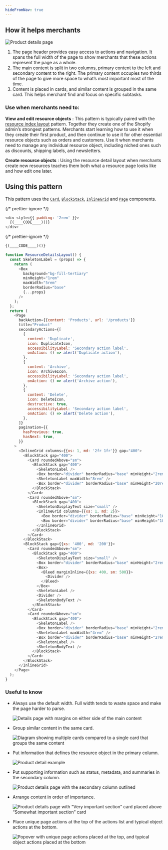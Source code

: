 ```yaml
---
hideFromNav: true
---
```


<HowItHelps>

## How it helps merchants

![Product details page](/images/patterns/resource-details-layout/resource-detail-cover-image.png)

1. The page header provides easy access to actions and navigation. It spans the full width of the page to show merchants that these actions represent the page as a whole.
2. The main content is split in two columns, primary content to the left and secondary content to the right. The primary content occupies two thirds of the page to give more space to what’s most important most of the time.
3. Content is placed in cards, and similar content is grouped in the same card. This helps merchant find and focus on specific subtasks.

<DefinitionTable>

### Use when merchants need to:

**View and edit resource objects**
: This pattern is typically paired with the [resource index layout](/patterns/resource-index-layout) pattern. Together they create one of the Shopify admin’s strongest patterns. Merchants start learning how to use it when they create their first product, and then continue to use it for other essential resource objects such as orders and customers. Use it when merchants need to manage any individual resource object, including niched ones such as discounts, shipping labels, and newsletters.

**Create resource objects**
: Using the resource detail layout when merchants create new resources teaches them both what a resource page looks like and how edit one later.

</DefinitionTable>
</HowItHelps>
<Usage>

## Using this pattern

This pattern uses the [`Card`](/components/layout-and-structure/card), [`BlockStack`](/components/layout-and-structure/block-stack), [`InlineGrid`](/components/layout-and-structure/inline-grid) and [`Page`](/components/layout-and-structure/page) components.

{/* prettier-ignore */}
```javascript {"type":"previewContext","for":"example"}
<div style={{ padding: '2rem' }}>
  {(____CODE____)()}
</div>
```

{/* prettier-ignore */}
```javascript {"type":"sandboxContext","for":"example"}
{(____CODE____)()}
```

```javascript {"type":"livePreview","id":"example","title":"Resource details layout"}
function ResourceDetailsLayout() {
  const SkeletonLabel = (props) => {
    return (
      <Box
        background="bg-fill-tertiary"
        minHeight="1rem"
        maxWidth="5rem"
        borderRadius="base"
        {...props}
      />
    );
  };
  return (
    <Page
      backAction={{content: 'Products', url: '/products'}}
      title="Product"
      secondaryActions={[
        {
          content: 'Duplicate',
          icon: DuplicateIcon,
          accessibilityLabel: 'Secondary action label',
          onAction: () => alert('Duplicate action'),
        },
        {
          content: 'Archive',
          icon: ArchiveIcon,
          accessibilityLabel: 'Secondary action label',
          onAction: () => alert('Archive action'),
        },
        {
          content: 'Delete',
          icon: DeleteIcon,
          destructive: true,
          accessibilityLabel: 'Secondary action label',
          onAction: () => alert('Delete action'),
        },
      ]}
      pagination={{
        hasPrevious: true,
        hasNext: true,
      }}
    >
      <InlineGrid columns={{xs: 1, md: '2fr 1fr'}} gap="400">
        <BlockStack gap="400">
          <Card roundedAbove="sm">
            <BlockStack gap="400">
              <SkeletonLabel />
              <Box border="divider" borderRadius="base" minHeight="2rem" />
              <SkeletonLabel maxWidth="8rem" />
              <Box border="divider" borderRadius="base" minHeight="20rem" />
            </BlockStack>
          </Card>
          <Card roundedAbove="sm">
            <BlockStack gap="400">
              <SkeletonDisplayText size="small" />
              <InlineGrid columns={{xs: 1, md: 2}}>
                <Box border="divider" borderRadius="base" minHeight="10rem" />
                <Box border="divider" borderRadius="base" minHeight="10rem" />
              </InlineGrid>
            </BlockStack>
          </Card>
        </BlockStack>
        <BlockStack gap={{xs: '400', md: '200'}}>
          <Card roundedAbove="sm">
            <BlockStack gap="400">
              <SkeletonDisplayText size="small" />
              <Box border="divider" borderRadius="base" minHeight="2rem" />
              <Box>
                <Bleed marginInline={{xs: 400, sm: 500}}>
                  <Divider />
                </Bleed>
              </Box>
              <SkeletonLabel />
              <Divider />
              <SkeletonBodyText />
            </BlockStack>
          </Card>
          <Card roundedAbove="sm">
            <BlockStack gap="400">
              <SkeletonLabel />
              <Box border="divider" borderRadius="base" minHeight="2rem" />
              <SkeletonLabel maxWidth="4rem" />
              <Box border="divider" borderRadius="base" minHeight="2rem" />
              <SkeletonLabel />
              <SkeletonBodyText />
            </BlockStack>
          </Card>
        </BlockStack>
      </InlineGrid>
    </Page>
  );
}
```

</Usage>

### Useful to know

<SideBySide>

- Always use the default width. Full width tends to waste space and make the page harder to parse.

  ![Details page with margins on either side of the main content](/images/patterns/resource-details-layout/resource-detail-usage-1.png)

- Group similar content in the same card.

  ![Diagram showing multiple cards compared to a single card that groups the same content](/images/patterns/resource-details-layout/resource-detail-usage-2.png)

- Put information that defines the resource object in the primary column.

  ![Product detail example](/images/patterns/resource-details-layout/resource-detail-usage-3.png)

- Put supporting information such as status, metadata, and summaries in the secondary column.

  ![Product details page with the secondary column outlined](/images/patterns/resource-details-layout/resource-detail-usage-4.png)

- Arrange content in order of importance.

  ![Product details page with “Very important section” card placed above “Somewhat important section” card](/images/patterns/resource-details-layout/resource-detail-usage-5.png)

- Place unique page actions at the top of the actions list and typical object actions at the bottom.

  ![Popover with unique page actions placed at the top, and typical object actions placed at the bottom](/images/patterns/resource-details-layout/resource-detail-usage-6.png)

</SideBySide>
